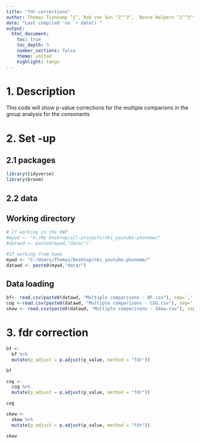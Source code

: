 ```yaml
---
title: "fdr-corrections"
author: Thomas Tienkamp ^1^, Rob van Son ^2^^3^,  Bence Halpern ^2^^3^^4^ <br /> ^1^ Center for Language and Cognition Groningen, University of Groningen, Groningen, The Netherlands, ^2^ Amsterdam Center for Language and Communication, University of Amsterdam, Amsterdam, The Netherlands ^3^ Netherlands Cancer Institute, Amsterdam, The Netherlands, ^4^ Multimedia Computing Group, Delft University of Technology, Delft, The Netherlands
date: "Last compiled 'on `r date()`"
output: 
  html_document:
    toc: true
    toc_depth: 3
    number_sections: false
    theme: united
    highlight: tango
---
```

# 1. Description
This code will show p-value corrections for the multiple comparions in the group analysis for the consonants

# 2. Set -up
## 2.1 packages
```r
library(tidyverse)
library(broom)
```

## 2.2 data
## Working directory
```r
# If working in the UWP
#mywd <- "X:/My Desktop/all-projects/nki_youtube-phoneme/"
#datawd <- paste0(mywd,"data/")

#If working from home
mywd <- "C:/Users/Thomas/Desktop/nki_youtube-phoneme/"
datawd <- paste0(mywd,"data/")
```

## Data loading
```r
bf<- read.csv(paste0(datawd, "Multiple comparisons - BF.csv"), sep=',')
cog <-read.csv(paste0(datawd, "Multiple comparisons - COG.csv"), sep=',')
skew <- read.csv(paste0(datawd, "Multiple comparisons - Skew.csv"), sep=',')
```

# 3. fdr correction
```r
bf <-
  bf %>%
  mutate(p_adjust = p.adjust(p_value, method = "fdr"))

bf

cog <-
  cog %>%
  mutate(p_adjust = p.adjust(p_value, method = "fdr"))

cog

skew <-
  skew %>%
  mutate(p_adjust = p.adjust(p_value, method = "fdr"))

skew
```


